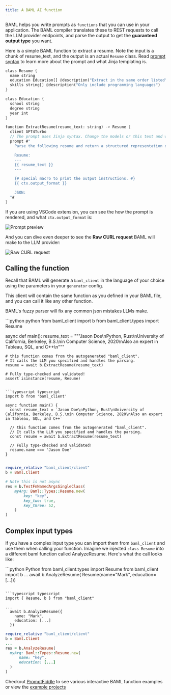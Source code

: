 ```yaml
---
title: A BAML AI function
---
```

BAML helps you write prompts as `functions` that you can use in your application. The BAML compiler translates these to REST requests to call the LLM provider endpoints, and parse the output to get the **guaranteed output type** you want.

Here is a simple BAML function to extract a resume. Note the input is a chunk of resume_text, and the output is an actual `Resume` class. Read [prompt syntax](../prompt-syntax/what-is-jinja.mdx) to learn more about the prompt and what Jinja templating is.

```rust BAML
class Resume {
  name string
  education Education[] @description("Extract in the same order listed")
  skills string[] @description("Only include programming languages")
}

class Education {
  school string
  degree string
  year int
}

function ExtractResume(resume_text: string) -> Resume {
  client GPT4Turbo
  // The prompt uses Jinja syntax. Change the models or this text and watch the prompt preview change!
  prompt #"
    Parse the following resume and return a structured representation of the data in the schema below.

    Resume:
    ---
    {{ resume_text }}
    ---

    {# special macro to print the output instructions. #}
    {{ ctx.output_format }}

    JSON:
  "#
}
```

If you are using VSCode extension, you can see the how the prompt is rendered, and what `ctx.output_format` is:

<img src="/assets/vscode/extract-resume-prompt-preview.png" alt="Prompt preview" />

And you can dive even deeper to see the **Raw CURL request** BAML will make to the LLM provider:

<img src="/assets/vscode/curl-preview.png" alt="Raw CURL request" />


## Calling the function
Recall that BAML will generate a `baml_client` in the language of your choice using the parameters in your `generator` config.

This client will contain the same function as you defined in your BAML file, and you can call it like any other function.

BAML's fuzzy parser will fix any common json mistakes LLMs make.

<CodeBlocks>
```python python
from baml_client import b
from baml_client.types import Resume

async def main():
resume_text = """Jason Doe\nPython, Rust\nUniversity of California, Berkeley, B.S.\nin Computer Science, 2020\nAlso an expert in Tableau, SQL, and C++\n"""

    # this function comes from the autogenerated "baml_client".
    # It calls the LLM you specified and handles the parsing.
    resume = await b.ExtractResume(resume_text)

    # Fully type-checked and validated!
    assert isinstance(resume, Resume)

```

```typescript typescript
import b from 'baml_client'

async function main() {
  const resume_text = `Jason Doe\nPython, Rust\nUniversity of California, Berkeley, B.S.\nin Computer Science, 2020\nAlso an expert in Tableau, SQL, and C++`

  // this function comes from the autogenerated "baml_client".
  // It calls the LLM you specified and handles the parsing.
  const resume = await b.ExtractResume(resume_text)

  // Fully type-checked and validated!
  resume.name === 'Jason Doe'
}
```

```ruby ruby

require_relative "baml_client/client"
b = Baml.Client

# Note this is not async
res = b.TestFnNamedArgsSingleClass(
    myArg: Baml::Types::Resume.new(
        key: "key",
        key_two: true,
        key_three: 52,
    )
)
```

</CodeBlocks>

## Complex input types

If you have a complex input type you can import them from `baml_client` and use them when calling your function. Imagine we injected `class Resume` into a different baml function called AnalyzeResume. Here's what the call looks like:

<CodeBlocks>
```python Python
from baml_client.types import Resume
from baml_client import b
...
  await b.AnalyzeResume(
    Resume(name="Mark", education=[...]))

````

```typescript typescript
import { Resume, b } from "baml_client"

...
  await b.AnalyzeResume({
    name: "Mark",
    education: [...]
  })
````

```ruby Ruby
require_relative "baml_client/client"
b = Baml.Client
...
res = b.AnalyzeResume(
  myArg: Baml::Types::Resume.new(
      name: "key",
      education: [...]
  )
)
```

</CodeBlocks>


Checkout [PromptFiddle](https://promptfiddle.com) to see various interactive BAML function examples or view the [example projects](/examples)
